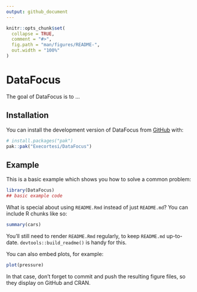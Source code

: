 ```yaml
---
output: github_document
---
```


<!-- README.md is generated from README.Rmd. Please edit that file -->

```r
knitr::opts_chunk$set(
  collapse = TRUE,
  comment = "#>",
  fig.path = "man/figures/README-",
  out.width = "100%"
)
```

# DataFocus

<!-- badges: start -->
<!-- badges: end -->

The goal of DataFocus is to ...

## Installation

You can install the development version of DataFocus from [GitHub](https://github.com/) with:

``` r
# install.packages("pak")
pak::pak("Execortesi/DataFocus")
```

## Example

This is a basic example which shows you how to solve a common problem:

```r
library(DataFocus)
## basic example code
```

What is special about using `README.Rmd` instead of just `README.md`? You can include R chunks like so:

```r
summary(cars)
```

You'll still need to render `README.Rmd` regularly, to keep `README.md` up-to-date. `devtools::build_readme()` is handy for this.

You can also embed plots, for example:

```r
plot(pressure)
```

In that case, don't forget to commit and push the resulting figure files, so they display on GitHub and CRAN.
